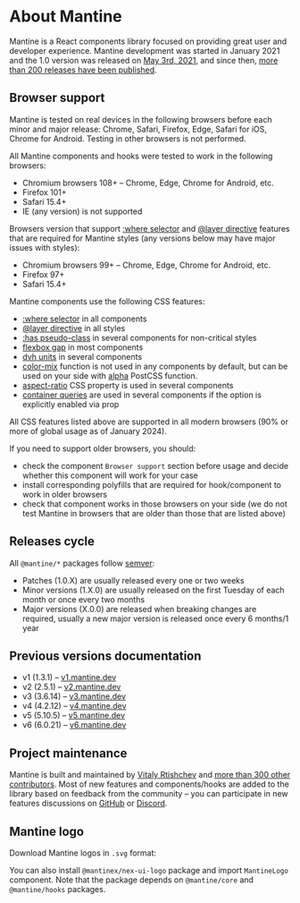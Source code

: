 

# About Mantine

Mantine is a React components library focused on providing great user and developer experience.
Mantine development was started in January 2021 and the 1.0 version was released on [May 3rd, 2021](https://github.com/mantinedev/mantine/releases/tag/1.0.0),
and since then, [more than 200 releases have been published](https://github.com/mantinedev/mantine/releases).

## Browser support

Mantine is tested on real devices in the following browsers before each minor and major release: Chrome, Safari, Firefox,
Edge, Safari for iOS, Chrome for Android. Testing in other browsers is not performed.

All Mantine components and hooks were tested to work in the following browsers:

- Chromium browsers 108+ – Chrome, Edge, Chrome for Android, etc.
- Firefox 101+
- Safari 15.4+
- IE (any version) is not supported

Browsers version that support [:where selector](https://caniuse.com/mdn-css_selectors_where) and [@layer directive](https://caniuse.com/mdn-css_at-rules_layer)
features that are required for Mantine styles (any versions below may have major issues with styles):

- Chromium browsers 99+ – Chrome, Edge, Chrome for Android, etc.
- Firefox 97+
- Safari 15.4+

Mantine components use the following CSS features:

- [:where selector](https://caniuse.com/mdn-css_selectors_where) in all components
- [@layer directive](https://caniuse.com/mdn-css_at-rules_layer) in all styles
- [:has pseudo-class](https://caniuse.com/css-has) in several components for non-critical styles
- [flexbox gap](https://caniuse.com/flexbox-gap) in most components
- [dvh units](https://caniuse.com/mdn-css_types_length_viewport_percentage_units_dynamic) in several components
- [color-mix](https://caniuse.com/mdn-css_types_color_color-mix) function is not used in any components by default, but can be used on your side with [alpha](styles/postcss-preset/#alpha-function) PostCSS function.
- [aspect-ratio](https://caniuse.com/mdn-css_properties_aspect-ratio) CSS property is used in several components
- [container queries](https://caniuse.com/css-container-queries) are used in several components if the option is explicitly enabled via prop

All CSS features listed above are supported in all modern browsers (90% or more of global usage as of January 2024).

If you need to support older browsers, you should:

- check the component `Browser support` section before usage and decide whether this component will work for your case
- install corresponding polyfills that are required for hook/component to work in older browsers
- check that component works in those browsers on your side (we do not test Mantine in browsers that are older than those that are listed above)

## Releases cycle

All `@mantine/*` packages follow [semver](https://semver.org/):

- Patches (1.0.X) are usually released every one or two weeks
- Minor versions (1.X.0) are usually released on the first Tuesday of each month or once every two months
- Major versions (X.0.0) are released when breaking changes are required, usually a new major version is released once every 6 months/1 year

## Previous versions documentation

- v1 (1.3.1) – [v1.mantine.dev](https://v1.mantine.dev/)
- v2 (2.5.1) – [v2.mantine.dev](https://v2.mantine.dev/)
- v3 (3.6.14) – [v3.mantine.dev](https://v3.mantine.dev/)
- v4 (4.2.12) – [v4.mantine.dev](https://v4.mantine.dev/)
- v5 (5.10.5) – [v5.mantine.dev](https://v5.mantine.dev/)
- v6 (6.0.21) – [v6.mantine.dev](https://v6.mantine.dev/)

## Project maintenance

Mantine is built and maintained by [Vitaly Rtishchev](https://github.com/rtivital) and [more than 300 other contributors](https://github.com/mantinedev/mantine/graphs/contributors).
Most of new features and components/hooks are added to the library based on feedback from the community –
you can participate in new features discussions on [GitHub](https://github.com/mantinedev/mantine/discussions) or [Discord](https://discord.gg/wbH82zuWMN).

## Mantine logo

Download Mantine logos in `.svg` format:

<LogoAssets />

You can also install `@mantinex/nex-ui-logo` package and import `MantineLogo` component.
Note that the package depends on `@mantine/core` and `@mantine/hooks` packages.

<InstallScript packages="@mantinex/nex-ui-logo" />

<Demo data={GuidesDemos.logo} />

